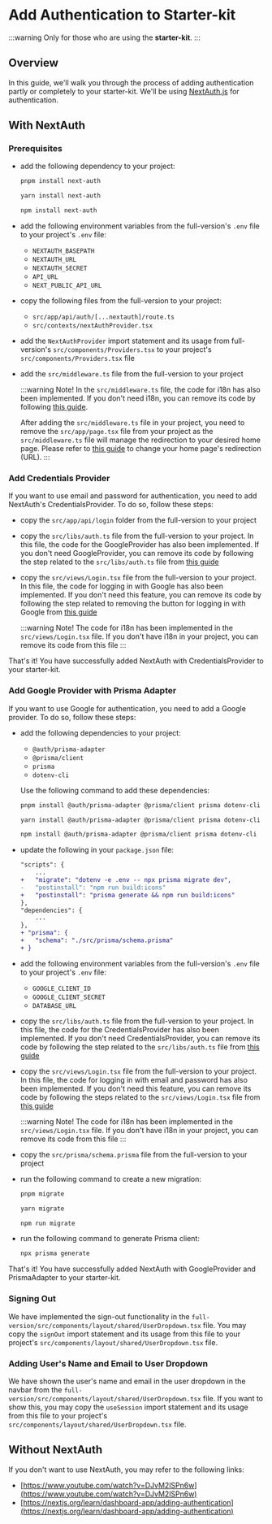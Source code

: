 # Add Authentication to Starter-kit


:::warning
Only for those who are using the **starter-kit**.
:::

## Overview

In this guide, we'll walk you through the process of adding authentication partly or completely to your starter-kit. We'll be using [NextAuth.js](https://next-auth.js.org/) for authentication.

## With NextAuth

### Prerequisites

- add the following dependency to your project:

  <Tabs>
  <TabItem value="pnpm">

  ```bash
  pnpm install next-auth
  ```

  </TabItem>
  <TabItem value="yarn">

  ```bash
  yarn install next-auth
  ```

  </TabItem>
  <TabItem value="npm">

  ```bash
  npm install next-auth
  ```

  </TabItem>
  </Tabs>

- add the following environment variables from the full-version's `.env` file to your project's `.env` file:

  - `NEXTAUTH_BASEPATH`
  - `NEXTAUTH_URL`
  - `NEXTAUTH_SECRET`
  - `API_URL`
  - `NEXT_PUBLIC_API_URL`

- copy the following files from the full-version to your project:

  - `src/app/api/auth/[...nextauth]/route.ts`
  - `src/contexts/nextAuthProvider.tsx`

- add the `NextAuthProvider` import statement and its usage from full-version's `src/components/Providers.tsx` to your project's `src/components/Providers.tsx` file
- add the `src/middleware.ts` file from the full-version to your project

  :::warning Note!
  In the `src/middleware.ts` file, the code for i18n has also been implemented. If you don't need i18n, you can remove its code by following [this guide](/docs/guide/development/translation/how-to-remove-i18n/manually#step-3-modify-middleware-file).

  After adding the `src/middleware.ts` file in your project, you need to remove the `src/app/page.tsx` file from your project as the `src/middleware.ts` file will manage the redirection to your desired home page. Please refer to [this guide](/docs/guide/development/home-page-url) to change your home page's redirection (URL).
  :::

### Add Credentials Provider

If you want to use email and password for authentication, you need to add NextAuth's CredentialsProvider. To do so, follow these steps:

- copy the `src/app/api/login` folder from the full-version to your project

- copy the `src/libs/auth.ts` file from the full-version to your project. In this file, the code for the GoogleProvider has also been implemented. If you don't need GoogleProvider, you can remove its code by following the step related to the `src/libs/auth.ts` file from [this guide](/docs/guide/authentication/remove-auth#remove-google-provider-from-the-full-version)

- copy the `src/views/Login.tsx` file from the full-version to your project. In this file, the code for logging in with Google has also been implemented. If you don't need this feature, you can remove its code by following the step related to removing the button for logging in with Google from [this guide](/docs/guide/authentication/remove-auth#remove-google-provider-from-the-full-version)

  :::warning Note!
  The code for i18n has been implemented in the `src/views/Login.tsx` file. If you don't have i18n in your project, you can remove its code from this file
  :::

That's it! You have successfully added NextAuth with CredentialsProvider to your starter-kit.

### Add Google Provider with Prisma Adapter

If you want to use Google for authentication, you need to add a Google provider. To do so, follow these steps:

- add the following dependencies to your project:

  - `@auth/prisma-adapter`
  - `@prisma/client`
  - `prisma`
  - `dotenv-cli`

  Use the following command to add these dependencies:

  <Tabs>
  <TabItem value="pnpm">

  ```bash
  pnpm install @auth/prisma-adapter @prisma/client prisma dotenv-cli
  ```

  </TabItem>
  <TabItem value="yarn">

  ```bash
  yarn install @auth/prisma-adapter @prisma/client prisma dotenv-cli
  ```

  </TabItem>
  <TabItem value="npm">

  ```bash
  npm install @auth/prisma-adapter @prisma/client prisma dotenv-cli
  ```

  </TabItem>
  </Tabs>

- update the following in your `package.json` file:

  ```diff
  "scripts": {
      ...
  +   "migrate": "dotenv -e .env -- npx prisma migrate dev",
  -   "postinstall": "npm run build:icons"
  +   "postinstall": "prisma generate && npm run build:icons"
  },
  "dependencies": {
      ...
  },
  + "prisma": {
  +   "schema": "./src/prisma/schema.prisma"
  + }
  ```

- add the following environment variables from the full-version's `.env` file to your project's `.env` file:

  - `GOOGLE_CLIENT_ID`
  - `GOOGLE_CLIENT_SECRET`
  - `DATABASE_URL`

- copy the `src/libs/auth.ts` file from the full-version to your project. In this file, the code for the CredentialsProvider has also been implemented. If you don't need CredentialsProvider, you can remove its code by following the step related to the `src/libs/auth.ts` file from [this guide](/docs/guide/authentication/remove-auth#remove-credentials-provider-from-the-full-version)

- copy the `src/views/Login.tsx` file from the full-version to your project. In this file, the code for logging in with email and password has also been implemented. If you don't need this feature, you can remove its code by following the steps related to the `src/views/Login.tsx` file from [this guide](/docs/guide/authentication/remove-auth#remove-credentials-provider-from-the-full-version)

  :::warning Note!
  The code for i18n has been implemented in the `src/views/Login.tsx` file. If you don't have i18n in your project, you can remove its code from this file
  :::

- copy the `src/prisma/schema.prisma` file from the full-version to your project

- run the following command to create a new migration:

  <Tabs>
    <TabItem value="pnpm">

    ```bash
    pnpm migrate
    ```

    </TabItem>
    <TabItem value="yarn">

    ```bash
    yarn migrate
    ```

    </TabItem>
    <TabItem value="npm">

    ```bash
    npm run migrate
    ```

    </TabItem>
  </Tabs>

- run the following command to generate Prisma client:

  ```bash
  npx prisma generate
  ```

That's it! You have successfully added NextAuth with GoogleProvider and PrismaAdapter to your starter-kit.

### Signing Out

We have implemented the sign-out functionality in the `full-version/src/components/layout/shared/UserDropdown.tsx` file. You may copy the `signOut` import statement and its usage from this file to your project's `src/components/layout/shared/UserDropdown.tsx` file.

### Adding User's Name and Email to User Dropdown

We have shown the user's name and email in the user dropdown in the navbar from the `full-version/src/components/layout/shared/UserDropdown.tsx` file. If you want to show this, you may copy the `useSession` import statement and its usage from this file to your project's `src/components/layout/shared/UserDropdown.tsx` file.

## Without NextAuth

If you don't want to use NextAuth, you may refer to the following links:

- [https://www.youtube.com/watch?v=DJvM2lSPn6w](https://www.youtube.com/watch?v=DJvM2lSPn6w)
- [https://nextjs.org/learn/dashboard-app/adding-authentication](https://nextjs.org/learn/dashboard-app/adding-authentication)
